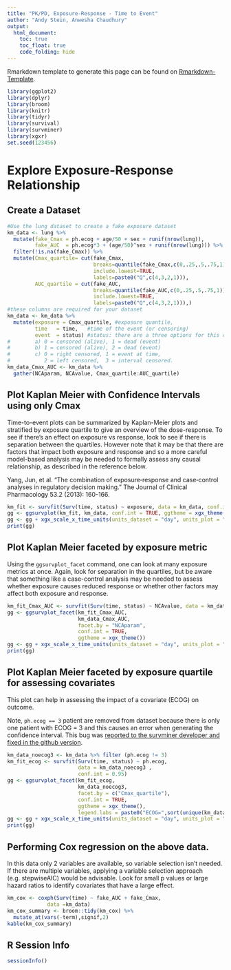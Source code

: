 ```yaml
---
title: "PK/PD, Exposure-Response - Time to Event"
author: "Andy Stein, Anwesha Chaudhury"
output:
  html_document:
    toc: true
    toc_float: true
    code_folding: hide
---
```

<!--START_EXPLANATION-->
Rmarkdown template to generate this page can be found on [Rmarkdown-Template](Rmarkdown/Multiple_Ascending_Dose_PKPD_time_to_event.Rmd).
<!--END_EXPLANATION-->

```r
library(ggplot2)
library(dplyr)
library(broom)
library(knitr)
library(tidyr)
library(survival)
library(survminer)
library(xgxr)
set.seed(123456)
```

# Explore Exposure-Response Relationship

## Create a Dataset

```r
#Use the lung dataset to create a fake exposure dataset
km_data <- lung %>%
  mutate(fake_Cmax = ph.ecog + age/50 + sex + runif(nrow(lung)),
         fake_AUC  = ph.ecog*3 + (age/50)^sex + runif(nrow(lung))) %>%
  filter(!is.na(fake_Cmax)) %>%
  mutate(Cmax_quartile= cut(fake_Cmax,
                            breaks=quantile(fake_Cmax,c(0,.25,.5,.75,1)),
                            include.lowest=TRUE,
                            labels=paste0("Q",c(4,3,2,1))),
         AUC_quartile = cut(fake_AUC,
                            breaks=quantile(fake_AUC,c(0,.25,.5,.75,1)),
                            include.lowest=TRUE,
                            labels=paste0("Q",c(4,3,2,1))),)
#these columns are required for your dataset
km_data <- km_data %>%
  mutate(exposure = Cmax_quartile, #exposure quantile,
         time   = time,   #time of the event (or censoring)
         event  = status) #status: there are a three options for this column (see ?Surv)
#        a) 0 = censored (alive), 1 = dead (event)
#        b) 1 = censored (alive), 2 = dead (event)
#        c) 0 = right censored, 1 = event at time, 
#           2 = left censored,  3 = interval censored.
km_data_Cmax_AUC <- km_data %>%
  gather(NCAparam, NCAvalue, Cmax_quartile:AUC_quartile) 
```

## Plot Kaplan Meier with Confidence Intervals using only Cmax
<!--START_EXPLANATION-->
Time-to-event plots can be summarized by Kaplan-Meier plots and stratified by exposure quartile to give an overview of the dose-response.  To see if there's an effect on exposure vs response, look to see if there is separation between the quartiles.  However note that it may be that there are factors that impact both exposure and response and so a more careful model-based analysis may be needed to formally assess any causal relationship, as described in the reference below.

Yang, Jun, et al. "The combination of exposure‐response and case‐control analyses in regulatory decision making." The Journal of Clinical Pharmacology 53.2 (2013): 160-166.
<!--END_EXPLANATION-->

```r
km_fit <- survfit(Surv(time, status) ~ exposure, data = km_data, conf.int = 0.95)
gg <- ggsurvplot(km_fit, km_data, conf.int = TRUE, ggtheme = xgx_theme())
gg <- gg + xgx_scale_x_time_units(units_dataset = "day", units_plot = "year")
print(gg)
```

## Plot Kaplan Meier faceted by exposure metric
<!--START_EXPLANATION-->
Using the `ggsurvplot_facet` command, one can look at many exposure metrics at once.  Again, look for separation in the quartiles, but be aware that something like a case-control analysis may be needed to assess whether exposure causes reduced response or whether other factors may affect both exposure and response.
<!--END_EXPLANATION-->

```r
km_fit_Cmax_AUC <- survfit(Surv(time, status) ~ NCAvalue, data = km_data_Cmax_AUC, conf.int = 0.95)
gg <- ggsurvplot_facet(km_fit_Cmax_AUC, 
                       km_data_Cmax_AUC, 
                       facet.by = "NCAparam",
                       conf.int = TRUE, 
                       ggtheme = xgx_theme())
gg <- gg + xgx_scale_x_time_units(units_dataset = "day", units_plot = "year")
print(gg)
```

## Plot Kaplan Meier faceted by exposure quartile for assessing covariates
<!--START_EXPLANATION-->
This plot can help in assessing the impact of a covariate (ECOG) on outcome.

Note, `ph.ecog == 3` patient are removed from dataset because there is only one patient
with ECOG = 3 and this causes an error when generating the confidence interval.  This bug was [reported to the survminer developer and fixed in the github version](https://github.com/kassambara/survminer/issues/443).
<!--END_EXPLANATION-->

```r
km_data_noecog3 <- km_data %>% filter (ph.ecog != 3)
km_fit_ecog <- survfit(Surv(time, status) ~ ph.ecog, 
                       data = km_data_noecog3 , 
                       conf.int = 0.95)
gg <- ggsurvplot_facet(km_fit_ecog, 
                       km_data_noecog3, 
                       facet.by = c("Cmax_quartile"),
                       conf.int = TRUE,
                       ggtheme = xgx_theme(),
                       legend.labs = paste0("ECOG=",sort(unique(km_data_noecog3$ph.ecog))))
gg <- gg + xgx_scale_x_time_units(units_dataset = "day", units_plot = "year")
print(gg)
```

## Performing Cox regression on the above data. 
<!--START_EXPLANATION-->
In this data only 2 variables are available, so variable selection isn't needed. If there are multiple variables, applying a variable selection approach (e.g. stepwiseAIC) would be advisable. Look for small p values or large hazard ratios to identify covariates that have a large effect.
<!--END_EXPLANATION-->

```r
km_cox <- coxph(Surv(time) ~ fake_AUC + fake_Cmax,
             data =km_data)
km_cox_summary <- broom::tidy(km_cox) %>%
  mutate_at(vars(-term),signif,2)
kable(km_cox_summary)  
```

## R Session Info
```r
sessionInfo()
```
